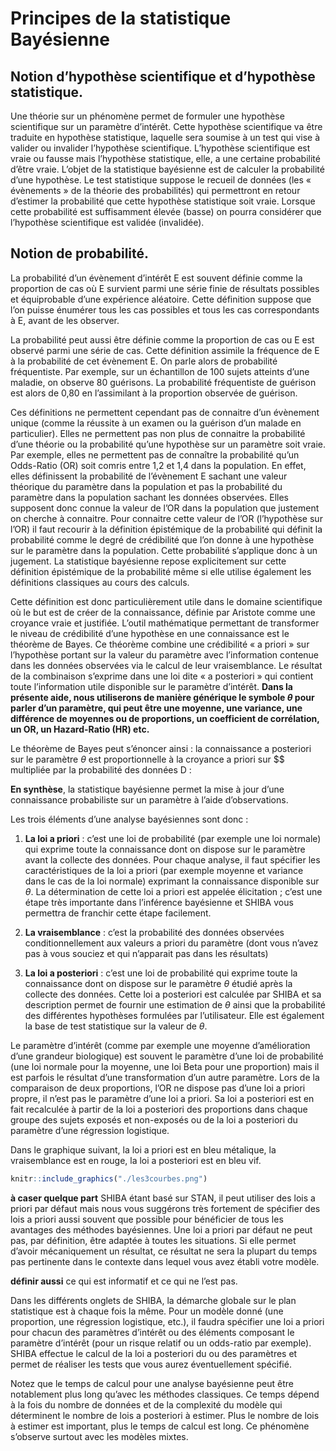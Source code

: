 # Principes de la statistique Bayésienne

## Notion d’hypothèse scientifique et d’hypothèse statistique.  

Une théorie sur un phénomène permet de formuler une hypothèse scientifique sur un paramètre d’intérêt. Cette hypothèse scientifique va être traduite en hypothèse statistique, laquelle sera soumise à un test qui vise à valider ou invalider l’hypothèse scientifique. L’hypothèse scientifique est vraie ou fausse mais l’hypothèse statistique, elle, a une certaine probabilité d’être vraie. L'objet de la statistique bayésienne est de calculer la probabilité d'une hypothèse. Le test statistique suppose le recueil de données (les « évènements » de la théorie des probabilités) qui permettront en retour d’estimer la probabilité que cette hypothèse statistique soit vraie. Lorsque cette probabilité est suffisamment élevée (basse) on pourra considérer que l’hypothèse scientifique est validée (invalidée). 



## Notion de probabilité.  

La probabilité d’un évènement d’intérêt E est souvent définie comme la proportion de cas où E survient parmi une série finie de résultats possibles et équiprobable d’une expérience aléatoire. Cette définition suppose que l'on puisse énumérer tous les cas possibles et tous les cas correspondants à E, avant de les observer. 

La probabilité peut aussi être définie comme la proportion de cas ou E est observé parmi une série de cas. Cette définition assimile la fréquence de E à la probabilité de cet évènement E. On parle alors de probabilité fréquentiste. Par exemple, sur un échantillon de 100 sujets atteints d'une maladie, on observe 80 guérisons. La probabilité fréquentiste de guérison est alors de 0,80 en l'assimilant à la proportion observée de guérison. 

Ces définitions ne permettent cependant pas de connaitre  d'un évènement unique (comme la réussite à un examen ou la guérison d'un malade en particulier). Elles ne permettent pas non plus de connaitre la probabilité d'une théorie ou la probabilité qu’une hypothèse sur un paramètre soit vraie. Par exemple, elles ne permettent pas de connaître la probabilité qu'un Odds-Ratio (OR) soit comris entre 1,2 et 1,4 dans la population. En effet, elles définissent la probabilité de l’évènement E sachant une valeur théorique du paramètre dans la population et pas la probabilité du paramètre dans la population sachant les données observées. Elles supposent donc connue la valeur de l'OR dans la population que justement on cherche à connaitre. Pour connaitre cette valeur de l'OR (l'hypothèse sur l'OR) il faut recourir à la définition épistémique de la probabilité qui définit la probabilité comme le degré de crédibilité que l’on donne à une hypothèse sur le paramètre dans la population. Cette probabilité s'applique donc à un jugement. La statistique bayésienne repose explicitement sur cette définition épistémique de la probabilité même si elle utilise également les définitions classiques au cours des calculs. 

Cette définition est donc particulièrement utile dans le domaine scientifique où le but est de créer de la connaissance, définie par Aristote comme une croyance vraie et justifiée. L'outil mathématique permettant de transformer le niveau de crédibilité d'une hypothèse en une connaissance est le théorème de Bayes. Ce théorème combine une crédibilité « a priori » sur l’hypothèse portant sur la valeur du paramètre avec l’information contenue dans les données observées via le calcul de leur vraisemblance. Le résultat de la combinaison s’exprime dans une loi dite « a posteriori » qui contient toute l’information utile disponible sur le paramètre d’intérêt. 
**Dans la présente aide, nous utiliserons de manière générique le symbole $\theta$ pour parler d'un paramètre, qui peut être une moyenne, une variance, une différence de moyennes ou de proportions, un coefficient de corrélation, un OR, un Hazard-Ratio (HR) etc.** 

Le théorème de Bayes peut s’énoncer ainsi : la connaissance a posteriori sur le paramètre $\theta$ est proportionnelle à la croyance a priori sur $\theta $ multipliée par la probabilité des données D : 

\begin{equation}
\Pr(\theta|D) \propto Pr(\theta) \times  \Pr(D|\theta)
\end{equation}

**En synthèse**, la statistique bayésienne permet la mise à jour d’une connaissance probabiliste sur un paramètre à l’aide d’observations.

Les trois éléments d’une analyse bayésiennes sont donc : 

1. **La loi a priori** : c’est une loi de probabilité (par exemple une loi normale) qui exprime toute la connaissance dont on dispose sur le paramètre avant la collecte des données. Pour chaque analyse, il faut spécifier les caractéristiques de la loi a priori (par exemple moyenne et variance dans le cas de la loi normale) exprimant la connaissance disponible sur $\theta$. La détermination de cette loi a priori est appelée élicitation ; c’est une étape très importante dans l’inférence bayésienne et SHIBA vous permettra de  franchir cette étape facilement. 

2. **La vraisemblance** : c’est la probabilité des données observées conditionnellement aux valeurs a priori du paramètre (dont vous n’avez pas à vous souciez et qui n’apparait pas dans les résultats)

3. **La loi a posteriori** : c’est une loi de probabilité qui exprime toute la connaissance dont on dispose sur le paramètre $\theta$ étudié après la collecte des données. Cette loi a posteriori est calculée par SHIBA et sa description permet de fournir une estimation de $\theta$ ainsi que la probabilité des différentes hypothèses formulées par l’utilisateur. Elle est également la base de test statistique sur la valeur de $\theta$.

Le paramètre d’intérêt (comme par exemple une moyenne d’amélioration d’une grandeur biologique) est souvent le paramètre d’une loi de probabilité (une loi normale pour la moyenne, une loi Beta pour une proportion) mais il est parfois le résultat d’une transformation d’un autre paramètre. Lors de la comparaison de deux proportions, l’OR ne dispose pas d’une loi a priori propre, il n’est pas le paramètre d’une loi a priori. Sa loi a posteriori est en fait recalculée à partir de la loi a posteriori des proportions dans chaque groupe des sujets exposés et non-exposés ou de la loi a posteriori du paramètre d’une régression logistique.

Dans le graphique suivant, la loi a priori est en bleu métalique, la vraisemblance est en rouge, la loi a posteriori est en bleu vif. 

```r

knitr::include_graphics("./les3courbes.png")


```

**à caser quelque part** SHIBA étant basé sur STAN, il peut utiliser des lois a priori par défaut mais nous vous suggérons très fortement de spécifier des lois a priori aussi souvent que possible pour bénéficier de tous les avantages des méthodes bayésiennes. Une loi a priori par défaut ne peut pas, par définition, être adaptée à toutes les situations. Si elle permet d'avoir mécaniquement un résultat, ce résultat ne sera la plupart du temps pas pertinente dans le contexte dans lequel vous avez établi votre modèle. 

**définir aussi** ce qui est informatif et ce qui ne l'est pas. 


Dans les différents onglets de SHIBA, la démarche globale sur le plan statistique est à chaque fois la même. Pour un modèle donné (une proportion, une régression logistique, etc.), il faudra spécifier une loi a priori pour chacun des paramètres d’intérêt ou des éléments composant le paramètre d’intérêt (pour un risque relatif ou un odds-ratio par exemple). SHIBA effectue le calcul de la loi a posteriori du ou des paramètres et permet de réaliser les tests que vous aurez éventuellement spécifié.


Notez que le temps de calcul pour une analyse bayésienne peut être notablement plus long qu'avec les méthodes classiques. Ce temps dépend à la fois du nombre de données et de la complexité du modèle qui déterminent le nombre de lois a posteriori à estimer. Plus le nombre de lois à estimer est important, plus le temps de calcul est long. Ce phénomène s'observe surtout avec les modèles mixtes. 
